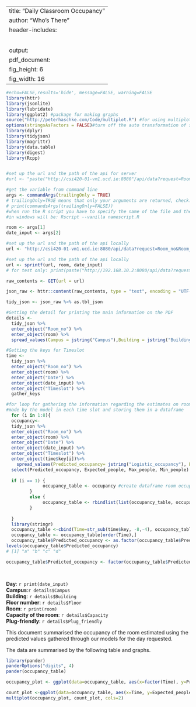 
---
title: "Daily Classroom Occupancy"
author: "Who's There"
header-includes: 
   \usepackage{graphicx}
   \usepackage{fancyhdr}
   \pagestyle{fancy}
   \setlength\headheight{50pt}
   \fancyhead[L]{\includegraphics[width=2cm]{./logo.png} Who's There}
output:
  pdf_document:
    fig_height: 6
    fig_width: 16
---

```r
#echo=FALSE,results='hide', message=FALSE, warning=FALSE
library(httr)
library(jsonlite)
library(lubridate)
library(ggplot2) #package for making graphs
source("http://peterhaschke.com/Code/multiplot.R") #for using multiplot
options(stringsAsFactors = FALSE)#turn off the auto transformation of string in factors
library(dplyr) 
library(tidyjson)
library(magrittr)
library(data.table)
library(digest)
library(Rcpp)


#set up the url and the path of the api for server
#url <- "paste("http://csi420-01-vm1.ucd.ie:8080"/api/data?request=Room_no&Room_no=B003&request2=Date&Date=2015-11-03"

#get the variable from command line
args <- commandArgs(trailingOnly = TRUE)
# trailingOnly=TRUE means that only your arguments are returned, check:
# print(commandsArgs(trailingOnly=FALSE))
#when run the R script you have to specify the name of the file and the arguments
#in windows will be: Rscript --vanilla namescript.R 

room <- args[1]
date_input <- args[2]

#set up the url and the path of the api locally
url <- "http://csi420-01-vm1.ucd.ie:8080/api/data?request=Room_no&Room_no=%s&request2=Date&Date=%s"

#set up the url and the path of the api locally
url <- sprintf(url, room, date_input)
# for test only: print(paste("http://192.168.10.2:8080/api/data?request=Room_no&Room_no=",room,"&request2=Date&Date=",date)) 

raw_contents <- GET(url = url)

json_raw <- httr::content(raw_contents, type = "text", encoding = "UTF-8")

tidy_json <- json_raw %>% as.tbl_json

#Getting the detail for printing the main information on the PDF 
details <-
  tidy_json %>%
  enter_object("Room_no") %>%
  enter_object(room) %>%
  spread_values(Campus = jstring("Campus"),Building = jstring("Building"), Capacity=jnumber("Capacity"), Plug_friendly= jstring("Plug_friendly"), Floor =jstring("Floor_no")) 

#Getting the keys for Timeslot
time <- 
  tidy_json %>%
  enter_object("Room_no") %>%
  enter_object(room) %>%
  enter_object("Date") %>%
  enter_object(date_input) %>%
  enter_object("Timeslot") %>%
  gather_keys 

#for loop for gathering the information regarding the estimates on room occupancy
#made by the model in each time slot and storing them in a dataframe 
  for (i in 1:8){
  occupancy<-
  tidy_json %>%
  enter_object("Room_no") %>%
  enter_object(room) %>%
  enter_object("Date") %>%
  enter_object(date_input) %>%
  enter_object("Timeslot") %>%
  enter_object(time$key[i])%>%
    spread_values(Predicted_occupancy= jstring("Logistic_occupancy"), Expected_people= jnumber("People_estimate"), Max_people = jnumber("Max_people_estimate"), Min_people = jnumber("Min_people_estimate"))%>%
  select(Predicted_occupancy, Expected_people, Max_people, Min_people)
  
  if (i == 1) { 
              occupancy_table <- occupancy #create dataframe room occupancy
         } 
         else {
              occupancy_table <- rbindlist(list(occupancy_table, occupancy))#add new rows to the dataframe
         }
  
  }
  library(stringr)
  occupancy_table <-cbind(Time=str_sub(time$key, -8,-4), occupancy_table)
  occupancy_table <- occupancy_table[order(Time),] 
  occupancy_table$Predicted_occupancy <- as.factor(occupancy_table$Predicted_occupancy)
levels(occupancy_table$Predicted_occupancy)
# [1] "a" "b" "c" "d"

occupancy_table$Predicted_occupancy <- factor(occupancy_table$Predicted_occupancy, levels = c(" Low ", " Mid_Low ",  " Mid_High ",  " High " ))

  

```
**Day**: `r print(date_input)`  
**Campus**:`r details$Campus`  
**Building**: `r details$Building`  
**Floor number**: `r details$Floor`  
**Room**: `r print(room)`  
**Capacity of the room**: `r details$Capacity`   
**Plug-friendly**: `r details$Plug_friendly`  


This document summarised the occupancy of the room estimated using the predicted values gathered through our models for the day requested.  

The data are summarised by the following table and graphs.  

```r
library(pander)
panderOptions("digits", 4)
pander(occupancy_table)

```


```r
occupancy_plot <- ggplot(data=occupancy_table, aes(x=factor(Time), y=Predicted_occupancy, fill=Predicted_occupancy)) + geom_bar(stat="identity")+ scale_fill_manual(values=c( "orangered","gold","darkcyan", "blue"))+ theme_bw()

count_plot <-ggplot(data=occupancy_table, aes(x=Time, y=Expected_people, group=1)) + geom_ribbon(data=occupancy_table,aes(ymin=Min_people, ymax=Max_people),alpha=0.2, fill="orangered3") + geom_line(color="orangered2")+ theme_bw() + geom_point(color="orangered2") 
multiplot(occupancy_plot, count_plot, cols=2)
```


